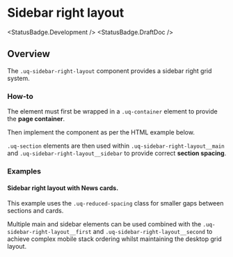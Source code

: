 
<Meta of={SidebarRightStories} />

# Sidebar right layout

<StatusBadge.Development />
<StatusBadge.DraftDoc />

## Overview

The `.uq-sidebar-right-layout` component provides a sidebar right grid system.

### How-to

The element must first be wrapped in a `.uq-container` element to provide the
**page container**.

Then implement the component as per the HTML example below.

`.uq-section` elements are then used within `.uq-sidebar-right-layout__main` and `.uq-sidebar-right-layout__sidebar` to
provide correct **section spacing**.

<Canvas of={SidebarRightStories.SidebarRight} sourceState="none" />

<Source of={SidebarRightStories.SidebarRight} />

### Examples

#### Sidebar right layout with News cards.

This example uses the `.uq-reduced-spacing` class for smaller gaps between sections and cards.

Multiple main and sidebar elements can be used combined with the `.uq-sidebar-right-layout__first` and `.uq-sidebar-right-layout__second` to achieve
complex mobile stack ordering whilst maintaining the desktop grid layout.

<Canvas of={SidebarRightStories.NewsExample} />
